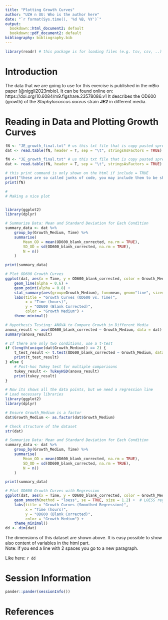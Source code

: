 ```yaml
---
title: "Plotting Growth Curves"
author: "UZH n UU: Who is the author here"
date: "`r format(Sys.time(), '%d %B, %Y')`"
output:
  bookdown::html_document2: default
  bookdown::pdf_document2: default
bibliography: bibliography.bib
---
```


```r
library(readr) # this package is for loading files (e.g. tsv, csv, ..)

```


# Introduction

The data that we are going to use for this exercise is published in the mBio paper [@niggli2023mbio]. 
It can be found online on: https://doi.org/10.6084/m9.figshare.23578086.v1
It describes the OD600 (growth) of the *Staphylococcus aureus* strain **JE2** in different media.

# Reading in Data and Plotting Growth Curves

```r
fN <- "JE_growth_final.txt" # us this txt file that is copy pasted spread sheet from excel tab separated 
dat <- read.table(fN, header = T, sep = "\t", stringsAsFactors = TRUE)
```

```r
fN <- "JE_growth_final.txt" # us this txt file that is copy pasted spread sheet from excel tab separated 
dat <- read.table(fN, header = T, sep = "\t", stringsAsFactors = TRUE)
```

```r
# this print command is only shown on the html if include = TRUE
print("these are so called junks of code, you may include them to be shown in the rendered document (html here) each junk has a unique name next to it and then some additional arguments")
print(fN)
```

```r
# 
# Making a nice plot


library(ggplot2)
library(dplyr)

# Summarize Data: Mean and Standard Deviation for Each Condition
summary_data <- dat %>%
    group_by(Growth_Medium, Time) %>%
    summarise(
        Mean_OD = mean(OD600_blank_corrected, na.rm = TRUE),
        SD_OD = sd(OD600_blank_corrected, na.rm = TRUE),
        N = n()
    )

print(summary_data)

# Plot OD600 Growth Curves
ggplot(dat, aes(x = Time, y = OD600_blank_corrected, color = Growth_Medium, group = interaction(Growth_Medium, Replicate))) +
    geom_line(alpha = 0.6) +
    geom_point(alpha = 0.8) +
    stat_summary(aes(group=Growth_Medium), fun=mean, geom="line", size=1.2) +
    labs(title = "Growth Curves (OD600 vs. Time)",
         x = "Time (hours)",
         y = "OD600 (Blank Corrected)",
         color = "Growth Medium") +
    theme_minimal()

# Hypothesis Testing: ANOVA to Compare Growth in Different Media
anova_result <- aov(OD600_blank_corrected ~ Growth_Medium, data = dat)
summary(anova_result)

# If there are only two conditions, use a t-test
if (length(unique(dat$Growth_Medium)) == 2) {
    t_test_result <- t.test(OD600_blank_corrected ~ Growth_Medium, data = dat)
    print(t_test_result)
} else {
    # Post-hoc Tukey test for multiple comparisons
    tukey_result <- TukeyHSD(anova_result)
    print(tukey_result)
}

# Now its shows all the data points, but we need a regression line
# Load necessary libraries
library(ggplot2)
library(dplyr)

# Ensure Growth_Medium is a factor
dat$Growth_Medium <- as.factor(dat$Growth_Medium)

# Check structure of the dataset
str(dat)

# Summarize Data: Mean and Standard Deviation for Each Condition
summary_data <- dat %>%
    group_by(Growth_Medium, Time) %>%
    summarise(
        Mean_OD = mean(OD600_blank_corrected, na.rm = TRUE),
        SD_OD = sd(OD600_blank_corrected, na.rm = TRUE),
        N = n()
    )

print(summary_data)

# Plot OD600 Growth Curves with Regression
ggplot(dat, aes(x = Time, y = OD600_blank_corrected, color = Growth_Medium)) +
    geom_smooth(method = "loess", se = TRUE, size = 1.2) +  # LOESS regression per medium
    labs(title = "Growth Curves (Smoothed Regression)",
         x = "Time (hours)",
         y = "OD600 (Blank Corrected)",
         color = "Growth Medium") +
    theme_minimal()
dd <- dim(dat)
```

The dimensions of this dataset are shown above.
It is easy possible to show also content of variables in the html part.  
Note: if you end a line with 2 spaces you go to a new paragraph.  
  
Like here: `r dd`


# Session Information

```r
pander::pander(sessionInfo())
```


# References {-}

